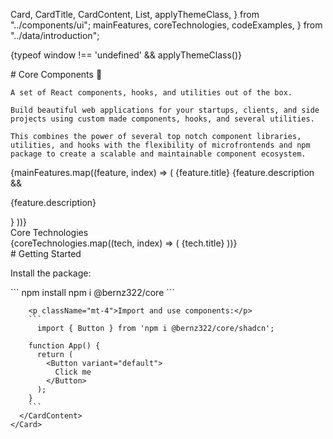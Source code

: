   Card,
  CardTitle,
  CardContent,
  List,
  applyThemeClass,
} from "../components/ui";
  mainFeatures,
  coreTechnologies,
  codeExamples,
} from "../data/introduction";

<Meta title="Introduction" />

{typeof window !== 'undefined' && applyThemeClass()}

<div className="sb-container">
  <div className='sb-section-title'>
    # Core Components 🎉

    A set of React components, hooks, and utilities out of the box.

    Build beautiful web applications for your startups, clients, and side projects using custom made components, hooks, and several utilities.

    This combines the power of several top notch component libraries, utilities, and hooks with the flexibility of microfrontends and npm package to create a scalable and maintainable component ecosystem.

  </div>

  <div className="sb-section">
    <div className="sb-features-grid">
      {mainFeatures.map((feature, index) => (
        <Card key={index}>
          <CardTitle>{feature.title}</CardTitle>
          <CardContent>
            {feature.description && <p>{feature.description}</p>}
            <List 
              items={feature.items}
              bulletType={feature.bulletType}
              className="mt-2"
            />
          </CardContent>
        </Card>
      ))}
    </div>
  </div>
</div>

<div className="sb-container">
  <div className="sb-section-title">Core Technologies</div>
  <div className="sb-section">
    <div className="sb-features-grid">
      {coreTechnologies.map((tech, index) => (
        <Card key={index}>
          <CardTitle>{tech.title}</CardTitle>
          <CardContent>
            <List items={tech.items} bulletType={tech.bulletType} />
          </CardContent>
        </Card>
      ))}
    </div>
  </div>
</div>

<div className="sb-container">
  <div className='sb-section-title'>
    # Getting Started
  </div>
  <div className="sb-section">
    <Card className="sb-code-block">
      <CardContent>
        <p>Install the package:</p>
        ```
          npm install npm i @bernz322/core
        ```

        <p className="mt-4">Import and use components:</p>
        ```
          import { Button } from 'npm i @bernz322/core/shadcn';

        function App() {
          return (
            <Button variant="default">
              Click me
            </Button>
          );
        }
        ```
      </CardContent>
    </Card>

  </div>
</div>

<style>
  {`
  /* Theme transition styles */
  .theme-transition,
  .theme-transition *,
  .theme-transition *:before,
  .theme-transition *:after {
    transition: all 0.3s ease-in-out !important;
    transition-delay: 0 !important;
  }

  .sb-container {
    margin-bottom: 48px;
  }

  .sb-section {
    width: 100%;
  }

  .sb-section-title {
    margin-bottom: 32px;
  }

  .sb-section-title h1 {
    margin-bottom: 12px;
  }

  .sb-features-grid {
    display: grid;
    grid-template-columns: repeat(2, 1fr);
    grid-gap: 32px 20px;
  }

  .sb-code-block {
    background: var(--code-bg, #F8F8F8);
    border: 1px solid var(--border-color, #E6E6E6);
    border-radius: 8px;
    padding: 20px;
  }

  [data-theme="dark"] .sb-code-block {
    --code-bg: #07203C;
    --border-color: #1B3A5A;
    color: #FFFFFF;
  }

  @media screen and (max-width: 768px) {
    .sb-features-grid {
      grid-template-columns: 1fr;
    }
  }
`}
</style>
